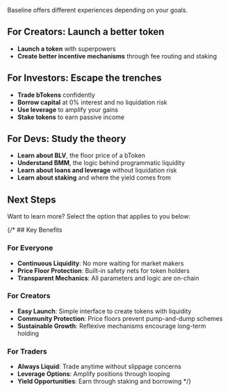 

Baseline offers different experiences depending on your goals.


## For Creators: Launch a better token

- **Launch a token** with superpowers
- **Create better incentive mechanisms** through fee routing and staking

<Cards>
  <Card title="Launch your first bToken" href="/creator"/>
</Cards>


## For Investors: Escape the trenches

- **Trade bTokens** confidently
- **Borrow capital** at 0% interest and no liquidation risk
- **Use leverage** to amplify your gains
- **Stake tokens** to earn passive income

<Cards>
  <Card title="Trade your first bToken" href="/trader"/>
</Cards>

## For Devs: Study the theory

- **Learn about BLV**, the floor price of a bToken
- **Understand BMM**, the logic behind programmatic liquidity 
- **Learn about loans and leverage** without liquidation risk
- **Learn about staking** and where the yield comes from

<Cards>
  <Card title="Learn the theory" href="/theory"/>
</Cards>

## Next Steps

Want to learn more? Select the option that applies to you below:

<Cards>
  <Card title="I want to launch a token" href="/creator"/>
  <Card title="I want to trade" href="/trader"/>
  <Card title="I want to learn the theory" href="/theory"/>
</Cards>


{/* ## Key Benefits

### For Everyone
- **Continuous Liquidity**: No more waiting for market makers
- **Price Floor Protection**: Built-in safety nets for token holders
- **Transparent Mechanics**: All parameters and logic are on-chain

### For Creators
- **Easy Launch**: Simple interface to create tokens with liquidity
- **Community Protection**: Price floors prevent pump-and-dump schemes
- **Sustainable Growth**: Reflexive mechanisms encourage long-term holding

### For Traders
- **Always Liquid**: Trade anytime without slippage concerns
- **Leverage Options**: Amplify positions through looping
- **Yield Opportunities**: Earn through staking and borrowing */}